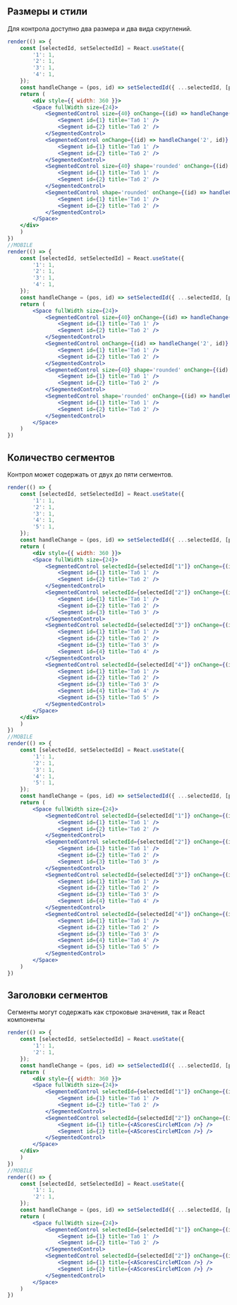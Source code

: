 ## Размеры и стили

Для контрола доступно два размера и два вида скруглений.

```jsx live
render(() => {
    const [selectedId, setSelectedId] = React.useState({
        '1': 1,
        '2': 1,
        '3': 1,
        '4': 1,
    });
    const handleChange = (pos, id) => setSelectedId({ ...selectedId, [pos]: id });
    return (
        <div style={{ width: 360 }}>
        <Space fullWidth size={24}>
            <SegmentedControl size={40} onChange={(id) => handleChange('1', id)} selectedId={selectedId["1"]}>
                <Segment id={1} title='Таб 1' />
                <Segment id={2} title='Таб 2' />
            </SegmentedControl>
            <SegmentedControl onChange={(id) => handleChange('2', id)} selectedId={selectedId["2"]}>
                <Segment id={1} title='Таб 1' />
                <Segment id={2} title='Таб 2' />
            </SegmentedControl>
            <SegmentedControl size={40} shape='rounded' onChange={(id) => handleChange('3', id)} selectedId={selectedId["3"]}>
                <Segment id={1} title='Таб 1' />
                <Segment id={2} title='Таб 2' />
            </SegmentedControl>
            <SegmentedControl shape='rounded' onChange={(id) => handleChange('4', id)} selectedId={selectedId["4"]}>
                <Segment id={1} title='Таб 1' />
                <Segment id={2} title='Таб 2' />
            </SegmentedControl>
        </Space>
    </div>
    )
})
//MOBILE
render(() => {
    const [selectedId, setSelectedId] = React.useState({
        '1': 1,
        '2': 1,
        '3': 1,
        '4': 1,
    });
    const handleChange = (pos, id) => setSelectedId({ ...selectedId, [pos]: id });
    return (
        <Space fullWidth size={24}>
            <SegmentedControl size={40} onChange={(id) => handleChange('1', id)} selectedId={selectedId["1"]}>
                <Segment id={1} title='Таб 1' />
                <Segment id={2} title='Таб 2' />
            </SegmentedControl>
            <SegmentedControl onChange={(id) => handleChange('2', id)} selectedId={selectedId["2"]}>
                <Segment id={1} title='Таб 1' />
                <Segment id={2} title='Таб 2' />
            </SegmentedControl>
            <SegmentedControl size={40} shape='rounded' onChange={(id) => handleChange('3', id)} selectedId={selectedId["3"]}>
                <Segment id={1} title='Таб 1' />
                <Segment id={2} title='Таб 2' />
            </SegmentedControl>
            <SegmentedControl shape='rounded' onChange={(id) => handleChange('4', id)} selectedId={selectedId["4"]}>
                <Segment id={1} title='Таб 1' />
                <Segment id={2} title='Таб 2' />
            </SegmentedControl>
        </Space>
    )
})
```

## Количество сегментов

Контрол может содержать от двух до пяти сегментов.

```jsx live
render(() => {
    const [selectedId, setSelectedId] = React.useState({
        '1': 1,
        '2': 1,
        '3': 1,
        '4': 1,
        '5': 1,
    });
    const handleChange = (pos, id) => setSelectedId({ ...selectedId, [pos]: id });
    return (
        <div style={{ width: 360 }}>
        <Space fullWidth size={24}>
            <SegmentedControl selectedId={selectedId["1"]} onChange={(id) => handleChange('1', id)}>
                <Segment id={1} title='Таб 1' />
                <Segment id={2} title='Таб 2' />
            </SegmentedControl>
            <SegmentedControl selectedId={selectedId["2"]} onChange={(id) => handleChange('2', id)}>
                <Segment id={1} title='Таб 1' />
                <Segment id={2} title='Таб 2' />
                <Segment id={3} title='Таб 3' />
            </SegmentedControl>
            <SegmentedControl selectedId={selectedId["3"]} onChange={(id) => handleChange('3', id)}>
                <Segment id={1} title='Таб 1' />
                <Segment id={2} title='Таб 2' />
                <Segment id={3} title='Таб 3' />
                <Segment id={4} title='Таб 4' />
            </SegmentedControl>
            <SegmentedControl selectedId={selectedId["4"]} onChange={(id) => handleChange('4', id)}>
                <Segment id={1} title='Таб 1' />
                <Segment id={2} title='Таб 2' />
                <Segment id={3} title='Таб 3' />
                <Segment id={4} title='Таб 4' />
                <Segment id={5} title='Таб 5' />
            </SegmentedControl>
        </Space>
    </div>
    )
})
//MOBILE
render(() => {
    const [selectedId, setSelectedId] = React.useState({
        '1': 1,
        '2': 1,
        '3': 1,
        '4': 1,
        '5': 1,
    });
    const handleChange = (pos, id) => setSelectedId({ ...selectedId, [pos]: id });
    return (
        <Space fullWidth size={24}>
            <SegmentedControl selectedId={selectedId["1"]} onChange={(id) => handleChange('1', id)}>
                <Segment id={1} title='Таб 1' />
                <Segment id={2} title='Таб 2' />
            </SegmentedControl>
            <SegmentedControl selectedId={selectedId["2"]} onChange={(id) => handleChange('2', id)}>
                <Segment id={1} title='Таб 1' />
                <Segment id={2} title='Таб 2' />
                <Segment id={3} title='Таб 3' />
            </SegmentedControl>
            <SegmentedControl selectedId={selectedId["3"]} onChange={(id) => handleChange('3', id)}>
                <Segment id={1} title='Таб 1' />
                <Segment id={2} title='Таб 2' />
                <Segment id={3} title='Таб 3' />
                <Segment id={4} title='Таб 4' />
            </SegmentedControl>
            <SegmentedControl selectedId={selectedId["4"]} onChange={(id) => handleChange('4', id)}>
                <Segment id={1} title='Таб 1' />
                <Segment id={2} title='Таб 2' />
                <Segment id={3} title='Таб 3' />
                <Segment id={4} title='Таб 4' />
                <Segment id={5} title='Таб 5' />
            </SegmentedControl>
        </Space>
    )
})
```

## Заголовки сегментов

Сегменты могут содержать как строковые значения, так и React компоненты

```jsx live
render(() => {
    const [selectedId, setSelectedId] = React.useState({
        '1': 1,
        '2': 1,
    });
    const handleChange = (pos, id) => setSelectedId({ ...selectedId, [pos]: id });
    return (
        <div style={{ width: 360 }}>
        <Space fullWidth size={24}>
            <SegmentedControl selectedId={selectedId["1"]} onChange={(id) => handleChange('1', id)}>
                <Segment id={1} title='Таб 1' />
                <Segment id={2} title='Таб 2' />
            </SegmentedControl>
            <SegmentedControl selectedId={selectedId["2"]} onChange={(id) => handleChange('2', id)}>
                <Segment id={1} title={<AScoresCircleMIcon />} />
                <Segment id={2} title={<AScoresCircleMIcon />} />
            </SegmentedControl>
        </Space>
    </div>
    )
})
//MOBILE
render(() => {
    const [selectedId, setSelectedId] = React.useState({
        '1': 1,
        '2': 1,
    });
    const handleChange = (pos, id) => setSelectedId({ ...selectedId, [pos]: id });
    return (
        <Space fullWidth size={24}>
            <SegmentedControl selectedId={selectedId["1"]} onChange={(id) => handleChange('1', id)}>
                <Segment id={1} title='Таб 1' />
                <Segment id={2} title='Таб 2' />
            </SegmentedControl>
            <SegmentedControl selectedId={selectedId["2"]} onChange={(id) => handleChange('2', id)}>
                <Segment id={1} title={<AScoresCircleMIcon />} />
                <Segment id={2} title={<AScoresCircleMIcon />} />
            </SegmentedControl>
        </Space>
    )
})
```

